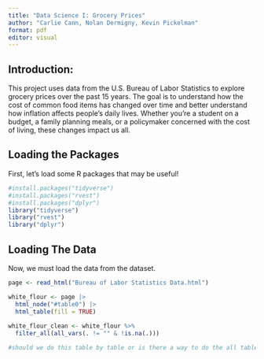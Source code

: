 ```yaml
---
title: "Data Science I: Grocery Prices"
author: "Carlie Cann, Nolan Dermigny, Kevin Pickelman"
format: pdf
editor: visual
---
```


## Introduction:

This project uses data from the U.S. Bureau of Labor Statistics to explore grocery prices over the past 15 years. The goal is to understand how the cost of common food items has changed over time and better understand how inflation affects people's daily lives. Whether you're a student on a budget, a family planning meals, or a policymaker concerned with the cost of living, these changes impact us all.

## Loading the Packages

First, let's load some R packages that may be useful!

```r
#install.packages("tidyverse")
#install.packages("rvest")
#install.packages("dplyr")
library("tidyverse")
library("rvest")
library("dplyr")

```

## Loading The Data

Now, we must load the data from the dataset.

```r

page <- read_html("Bureau of Labor Statistics Data.html")

white_flour <- page |>
  html_node("#table0") |>
  html_table(fill = TRUE)
 
white_flour_clean <- white_flour %>%
  filter_all(all_vars(. != "" & !is.na(.)))

#should we do this table by table or is there a way to do the all tables? perhaps a for loop or something?
```
